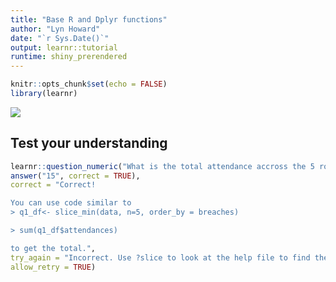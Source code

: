 ```yaml
---
title: "Base R and Dplyr functions"
author: "Lyn Howard"
date: "`r Sys.Date()`"
output: learnr::tutorial
runtime: shiny_prerendered
---
```


```r
knitr::opts_chunk$set(echo = FALSE)
library(learnr)
```
![](https://youtu.be/JfWm-ECqXts)

## Test your understanding

```r

learnr::question_numeric("What is the total attendance accross the 5 rows with the lowest attendances?",
answer("15", correct = TRUE),
correct = "Correct! 

You can use code similar to 
> q1_df<- slice_min(data, n=5, order_by = breaches)

> sum(q1_df$attendances)

to get the total.",
try_again = "Incorrect. Use ?slice to look at the help file to find the function you need to get a small dataframe of the 5 rows with the lowest attendance. You can then use sum() to get the total of the attendances column.",
allow_retry = TRUE)
```


